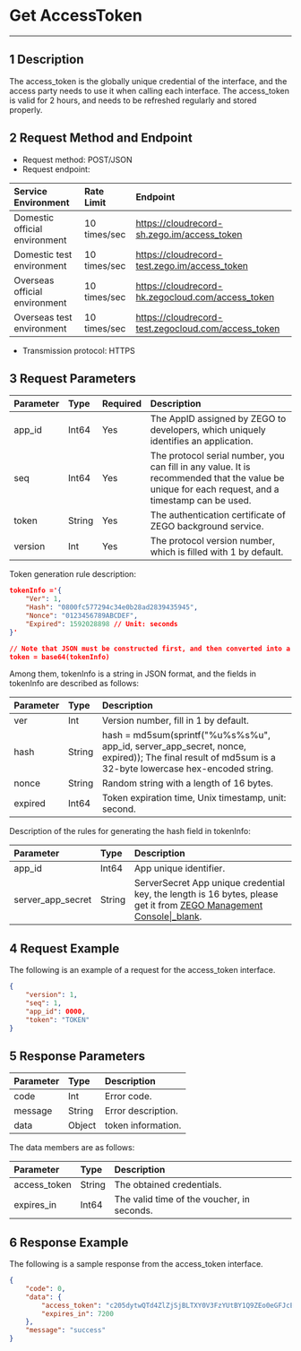 # Get AccessToken
---
## 1 Description

The access_token is the globally unique credential of the interface, and the access party needs to use it when calling each interface. The access_token is valid for 2 hours, and needs to be refreshed regularly and stored properly.

## 2 Request Method and Endpoint

- Request method: POST/JSON
- Request endpoint:

 | Service Environment | Rate Limit | Endpoint| 
|:----|:----|:----|
| Domestic official environment | 10 times/sec | https://cloudrecord-sh.zego.im/access_token |
| Domestic test environment | 10 times/sec | https://cloudrecord-test.zego.im/access_token |
| Overseas official environment | 10 times/sec | https://cloudrecord-hk.zegocloud.com/access_token |
| Overseas test environment | 10 times/sec | https://cloudrecord-test.zegocloud.com/access_token |

- Transmission protocol: HTTPS


## 3 Request Parameters

| Parameter | Type | Required|Description |
|:----|:----|:----|:----|
| app_id | Int64 | Yes | The AppID assigned by ZEGO to developers, which uniquely identifies an application. |
| seq | Int64 | Yes | The protocol serial number, you can fill in any value. It is recommended that the value be unique for each request, and a timestamp can be used.|
| token | String | Yes | The authentication certificate of ZEGO background service. |
| version | Int | Yes | The protocol version number, which is filled with 1 by default. |

Token generation rule description:

```json
tokenInfo ='{
    "Ver": 1,
    "Hash": "0800fc577294c34e0b28ad2839435945",
    "Nonce": "0123456789ABCDEF",
    "Expired": 1592028898 // Unit: seconds
}'

// Note that JSON must be constructed first, and then converted into a string
token = base64(tokenInfo)
```  

Among them, tokenInfo is a string in JSON format, and the fields in tokenInfo are described as follows:

| Parameter | Type | Description |
|:----|:----|:----|
| ver | Int | Version number, fill in 1 by default. |
| hash | String | hash = md5sum(sprintf("%u%s%s%u", app_id, server_app_secret, nonce, expired)); The final result of md5sum is a 32-byte lowercase hex-encoded string. |
| nonce | String | Random string with a length of 16 bytes. |
| expired | Int64 | Token expiration time, Unix timestamp, unit: second. |

Description of the rules for generating the hash field in tokenInfo:

| Parameter | Type | Description |
|:----|:----|:----|
| app_id | Int64 | App unique identifier. |
| server_app_secret | String | ServerSecret App unique credential key, the length is 16 bytes, please get it from [ZEGO Management Console\|_blank](https://console.zego.im). |

## 4 Request Example

The following is an example of a request for the access_token interface.  

```json
{
    "version": 1,
    "seq": 1,
    "app_id": 0000,
    "token": "TOKEN"
}
```

## 5 Response Parameters

|Parameter|Type|Description|
|:----|:----|:----|
|code|Int|Error code. |
|message|String|Error description. |
|data|Object|token information. |

The data members are as follows:

|Parameter|Type|Description|
|:----|:----|:----|
|access_token|String|The obtained credentials. |
|expires_in|Int64|The valid time of the voucher, in seconds. |

## 6 Response Example

The following is a sample response from the access_token interface.
```json
{
    "code": 0,
    "data": {
        "access_token": "c205dytwQTd4ZlZjSjBLTXY0V3FzYUtBY1Q9ZEo0eGFJcEt3WVBKSlFGeXh5aGZITjJWYnlBcT0",
        "expires_in": 7200
    },
    "message": "success"
}
```
